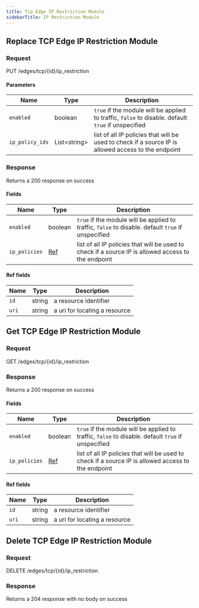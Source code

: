 ```yaml
---
title: Tcp Edge IP Restriction Module
sidebarTitle: IP Restriction Module
---
```



## Replace TCP Edge IP Restriction Module

### Request

PUT /edges/tcp/\{id\}/ip_restriction

<TCPEdgeIPRestrictionModuleReplaceRequest />

#### Parameters

| Name            | Type               | Description                                                                                         |
| --------------- | ------------------ | --------------------------------------------------------------------------------------------------- |
| `enabled`       | boolean            | `true` if the module will be applied to traffic, `false` to disable. default `true` if unspecified  |
| `ip_policy_ids` | List&lt;string&gt; | list of all IP policies that will be used to check if a source IP is allowed access to the endpoint |

### Response

Returns a 200 response on success

<TCPEdgeIPRestrictionModuleReplaceResponse />

#### Fields

| Name          | Type               | Description                                                                                         |
| ------------- | ------------------ | --------------------------------------------------------------------------------------------------- |
| `enabled`     | boolean            | `true` if the module will be applied to traffic, `false` to disable. default `true` if unspecified  |
| `ip_policies` | [Ref](#ref-fields) | list of all IP policies that will be used to check if a source IP is allowed access to the endpoint |

#### Ref fields

| Name  | Type   | Description                   |
| ----- | ------ | ----------------------------- |
| `id`  | string | a resource identifier         |
| `uri` | string | a uri for locating a resource |

## Get TCP Edge IP Restriction Module

### Request

GET /edges/tcp/\{id\}/ip_restriction

<TCPEdgeIPRestrictionModuleGetRequest />

### Response

Returns a 200 response on success

<TCPEdgeIPRestrictionModuleGetResponse />

#### Fields

| Name          | Type               | Description                                                                                         |
| ------------- | ------------------ | --------------------------------------------------------------------------------------------------- |
| `enabled`     | boolean            | `true` if the module will be applied to traffic, `false` to disable. default `true` if unspecified  |
| `ip_policies` | [Ref](#ref-fields) | list of all IP policies that will be used to check if a source IP is allowed access to the endpoint |

#### Ref fields

| Name  | Type   | Description                   |
| ----- | ------ | ----------------------------- |
| `id`  | string | a resource identifier         |
| `uri` | string | a uri for locating a resource |

## Delete TCP Edge IP Restriction Module

### Request

DELETE /edges/tcp/\{id\}/ip_restriction

<TCPEdgeIPRestrictionModuleDeleteRequest />

### Response

Returns a 204 response with no body on success
